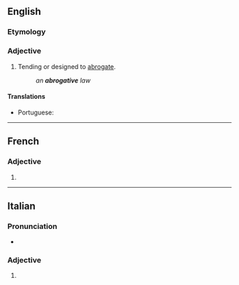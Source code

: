 ==English==

===Etymology===
{{suffix|en|abrogate|ive}}

===Adjective===
{{en-adj}}

# Tending or designed to [[abrogate]].
#: ''an '''abrogative''' law''

====Translations====
{{trans-top|tending or designed to abrogate}}
* Portuguese: {{t+|pt|ab-rogativo}}
{{trans-mid}}
{{trans-bottom}}

----

==French==

===Adjective===
{{head|fr|adjective form}}

# {{inflection of|fr|abrogatif||f|s}}

----

==Italian==

===Pronunciation===
* {{rhymes|it|ive|s=5}}

===Adjective===
{{head|it|adjective form|g=f-p}}

# {{feminine plural of|it|abrogativo}}